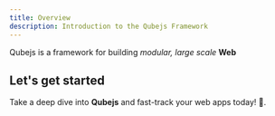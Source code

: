 ```yaml
---
title: Overview
description: Introduction to the Qubejs Framework
---
```




Qubejs is a framework for building _modular, large scale_ **Web**

## Let's get started

Take a deep dive into **Qubejs** and fast-track your web apps today! 🚀.
